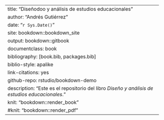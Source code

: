 --- 
title: "Diseñodoo y análisis de estudios educacionales"
author: "Andrés Gutiérrez"
date: "`r Sys.Date()`"
site: bookdown::bookdown_site
output: bookdown::gitbook
documentclass: book
bibliography: [book.bib, packages.bib]
biblio-style: apalike
link-citations: yes
github-repo: rstudio/bookdown-demo
description: "Este es el repositorio del libro *Diseño y análisis de estudios educacionales*."
knit: "bookdown::render_book"
#knit: "bookdown::render_pdf"
---